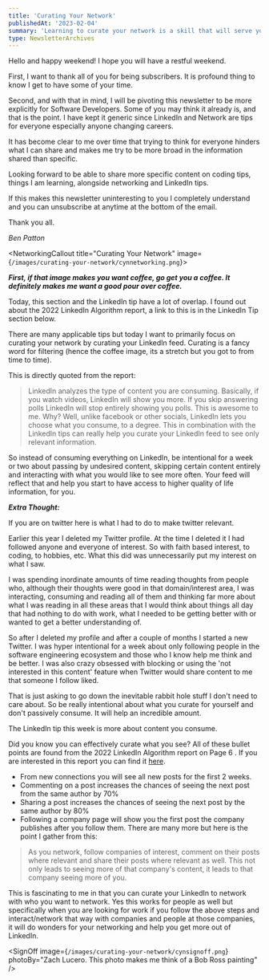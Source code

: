 ```yaml
---
title: 'Curating Your Network'
publishedAt: '2023-02-04'
summary: 'Learning to curate your network is a skill that will serve you well in your career.'
type: NewsletterArchives
---
```


Hello and happy weekend! I hope you will have a restful weekend.

First, I want to thank all of you for being subscribers. It is profound thing to know I get to have some of your time.

Second, and with that in mind, I will be pivoting this newsletter to be more explicitly for Software Developers. Some of you may think it already is, and that is the point. I have kept it generic since LinkedIn and Network are tips for everyone especially anyone changing careers.

It has become clear to me over time that trying to think for everyone hinders what I can share and makes me try to be more broad in the information shared than specific.

Looking forward to be able to share more specific content on coding tips, things I am learning, alongside networking and LinkedIn tips.

If this makes this newsletter uninteresting to you I completely understand and you can unsubscribe at anytime at the bottom of the email.

Thank you all.

_Ben Patton_

<NetworkingCallout title="Curating Your Network" image={`/images/curating-your-network/cynnetworking.png`}>

_**First, if that image makes you want coffee, go get you a coffee. It definitely makes me want a good pour over coffee.**_

Today, this section and the LinkedIn tip have a lot of overlap. I found out about the 2022 LinkedIn Algorithm report, a link to this is in the LinkedIn Tip section below.

There are many applicable tips but today I want to primarily focus on curating your network by curating your LinkedIn feed. Curating is a fancy word for filtering (hence the coffee image, its a stretch but you got to from time to time).

This is directly quoted from the report:

> LinkedIn analyzes the type of content you are consuming. Basically, if you watch videos, LinkedIn will show you more. If you skip answering polls LinkedIn will stop entirely showing you polls. This is awesome to me. Why? Well, unlike facebook or other socials, LinkedIn lets you choose what you consume, to a degree. This in combination with the LinkedIn tips can really help you curate your LinkedIn feed to see only relevant information.

So instead of consuming everything on LinkedIn, be intentional for a week or two about passing by undesired content, skipping certain content entirely and interacting with what you would like to see more often. Your feed will reflect that and help you start to have access to higher quality of life information, for you.

_**Extra Thought:**_

If you are on twitter here is what I had to do to make twitter relevant.

Earlier this year I deleted my Twitter profile. At the time I deleted it I had followed anyone and everyone of interest. So with faith based interest, to coding, to hobbies, etc. What this did was unnecessarily put my interest on what I saw.

I was spending inordinate amounts of time reading thoughts from people who, although their thoughts were good in that domain/interest area, I was interacting, consuming and reading all of them and thinking far more about what I was reading in all these areas that I would think about things all day that had nothing to do with work, what I needed to be getting better with or wanted to get a better understanding of.

So after I deleted my profile and after a couple of months I started a new Twitter. I was hyper intentional for a week about only following people in the software engineering ecosystem and those who I know help me think and be better. I was also crazy obsessed with blocking or using the 'not interested in this content' feature when Twitter would share content to me that someone I follow liked.

That is just asking to go down the inevitable rabbit hole stuff I don't need to care about. So be really intentional about what you curate for yourself and don't passively consume. It will help an incredible amount.

</NetworkingCallout>

<LinkedInCallout>
The LinkedIn tip this week is more about content you consume.

Did you know you can effectively curate what you see? All of these bullet points are found from the 2022 LinkedIn Algorithm report on Page 6 . If you are interested in this report you can find it [here](https://www.linkedin.com/smart-links/AQEkUlMtVC4cjw/83494e5d-0822-4fb6-bbd2-20c72334377b).​

- From new connections you will see all new posts for the first 2 weeks.
- Commenting on a post increases the chances of seeing the next post from the same author by 70%
- Sharing a post increases the chances of seeing the next post by the same author by 80%
- Following a company page will show you the first post the company publishes after you follow them. There are many more but here is the point I gather from this:

> As you network, follow companies of interest, comment on their posts where relevant and share their posts where relevant as well. This not only leads to seeing more of that company's content, it leads to that company seeing more of you.

This is fascinating to me in that you can curate your LinkedIn to network with who you want to network. Yes this works for people as well but specifically when you are looking for work if you follow the above steps and interact/network that way with companies and people at those companies, it will do wonders for your networking and help you get more out of LinkedIn.

</LinkedInCallout>

<SignOff
  image={`/images/curating-your-network/cynsignoff.png`}
  photoBy="Zach Lucero. This photo makes me think of a Bob Ross painting"
/>
